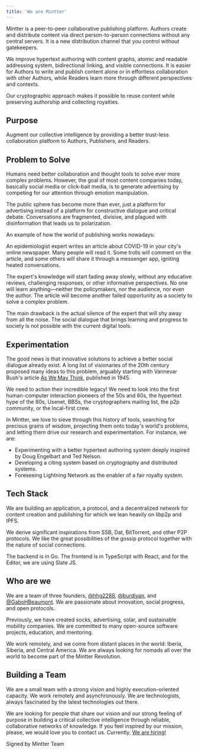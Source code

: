 ```yaml
---
title: 'We are Mintter'
---
```

Mintter is a peer-to-peer collaborative publishing platform. Authors create and distribute content via direct person-to-person connections without any central servers. It is a new distribution channel that you control without gatekeepers.

We improve hypertext authoring with content graphs, atomic and readable addressing system, bidirectional linking, and visible connections. It is easier for Authors to write and publish content alone or in effortless collaboration with other Authors, while Readers learn more through different perspectives and contexts.

Our cryptographic approach makes it possible to reuse content while preserving authorship and collecting royalties.

## Purpose

Augment our collective intelligence by providing a better trust-less collaboration platform to Authors, Publishers, and Readers.

## Problem to Solve

Humans need better collaboration and thought tools to solve ever more complex problems. However, the goal of most content companies today, basically social media or click-bait media, is to generate advertising by competing for our attention through emotion manipulation.

The public sphere has become more than ever, just a platform for advertising instead of a platform for constructive dialogue and critical debate. Conversations are fragmented, divisive, and plagued with disinformation that leads us to polarization.

An example of how the world of publishing works nowadays:

An epidemiologist expert writes an article about COVID-19 in your city's online newspaper. Many people will read it. Some trolls will comment on the article, and some others will share it through a messenger app, igniting heated conversations.

The expert's knowledge will start fading away slowly, without any educative reviews, challenging responses, or other informative perspectives. No one will learn anything—neither the policymakers, nor the audience, nor even the author. The article will become another failed opportunity as a society to solve a complex problem.

The main drawback is the actual silence of the expert that will shy away from all the noise. The social dialogue that brings learning and progress to society is not possible with the current digital tools.

## Experimentation

The good news is that innovative solutions to achieve a better social dialogue already exist. A long list of visionaries of the 20th century proposed many ideas to this problem, arguably starting with Vannevar Bush's article <a href="https://www.theatlantic.com/magazine/archive/1945/07/as-we-may-think/303881/" target="_blank" >As We May Think</a>, published in 1945.

We need to action their incredible legacy! We need to look into the first human-computer interaction pioneers of the 50s and 60s, the hypertext hype of the 80s, Usenet, BBSs, the cryptographers mailing list, the p2p community, or the local-first crew.

In Mintter, we love to sieve through this history of tools, searching for precious grains of wisdom, projecting them onto today's world's problems, and letting them drive our research and experimentation. For instance, we are:

- Experimenting with a better hypertext authoring system deeply inspired by Doug Engelbart and Ted Nelson.
- Developing a citing system based on cryptography and distributed systems.
- Foreseeing Lightning Network as the enabler of a fair royalty system.

## Tech Stack

We are building an application, a protocol, and a decentralized network for content creation and publishing for which we lean heavily on libp2p and IPFS.

We derive significant inspirations from SSB, Dat, BitTorrent, and other P2P protocols. We like the great possibilities of the gossip protocol together with the nature of social connections.

The backend is in Go. The frontend is in TypeScript with React, and for the Editor, we are using Slate JS.

## Who are we
We are a team of three founders, [@hhg2288](https://twitter.com/hhg2288), [@burdiyan](https://twitter.com/burdiyan), and [@GaboHBeaumont](https://twitter.com/GaboHBeaumont). We are passionate about innovation, social progress, and open protocols.

Previously, we have created socks, advertising, solar, and sustainable mobility companies. We are committed to many open-source software projects, education, and mentoring.

We work remotely, and we come from distant places in the world: Iberia, Siberia, and Central America. We are always looking for nomads all over the world to become part of the Mintter Revolution.

## Building a Team
We are a small team with a strong vision and highly execution-oriented capacity. We work remotely and asynchronously. We are technologists, always fascinated by the latest technologies out there.

We are looking for people that share our vision and our strong feeling of purpose in building a critical collective intelligence through reliable, collaborative networks of knowledge. If you feel inspired by our mission, please, we would love you to contact us. Currently, [We are hiring!](/hiring) 

Signed by Mintter Team